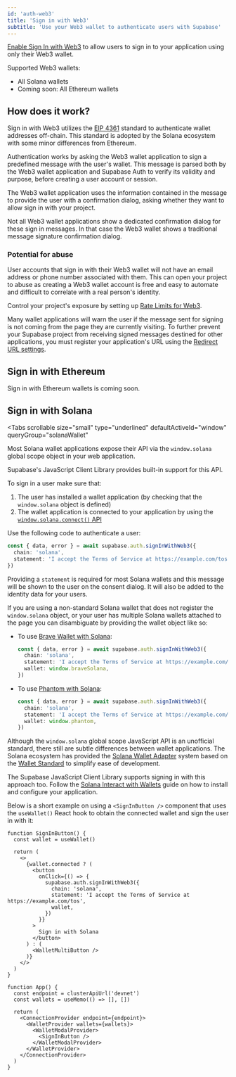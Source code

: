 ```yaml
---
id: 'auth-web3'
title: 'Sign in with Web3'
subtitle: 'Use your Web3 wallet to authenticate users with Supabase'
---
```


[Enable Sign In with Web3](/dashboard/project/_/auth/providers) to allow users to sign in to your application using only their Web3 wallet.

Supported Web3 wallets:

- All Solana wallets
- Coming soon: All Ethereum wallets

## How does it work?

Sign in with Web3 utilizes the [EIP 4361](https://eips.ethereum.org/EIPS/eip-4361) standard to authenticate wallet addresses off-chain. This standard is adopted by the Solana ecosystem with some minor differences from Ethereum.

Authentication works by asking the Web3 wallet application to sign a predefined message with the user's wallet. This message is parsed both by the Web3 wallet application and Supabase Auth to verify its validity and purpose, before creating a user account or session.

The Web3 wallet application uses the information contained in the message to provide the user with a confirmation dialog, asking whether they want to allow sign in with your project.

Not all Web3 wallet applications show a dedicated confirmation dialog for these sign in messages. In that case the Web3 wallet shows a traditional message signature confirmation dialog.

### Potential for abuse

User accounts that sign in with their Web3 wallet will not have an email address or phone number associated with them. This can open your project to abuse as creating a Web3 wallet account is free and easy to automate and difficult to correlate with a real person's identity.

Control your project's exposure by setting up [Rate Limits for Web3](/dashboard/project/_/auth/rate-limits).

Many wallet applications will warn the user if the message sent for signing is not coming from the page they are currently visiting. To further prevent your Supabase project from receiving signed messages destined for other applications, you must register your application's URL using the [Redirect URL settings](/docs/guides/auth/redirect-urls).

## Sign in with Ethereum

Sign in with Ethereum wallets is coming soon.

## Sign in with Solana

<Tabs
  scrollable
  size="small"
  type="underlined"
  defaultActiveId="window"
  queryGroup="solanaWallet"
>

<TabPanel id="window" label="Solana Window API">

Most Solana wallet applications expose their API via the `window.solana` global scope object in your web application.

Supabase's JavaScript Client Library provides built-in support for this API.

To sign in a user make sure that:

1. The user has installed a wallet application (by checking that the `window.solana` object is defined)
2. The wallet application is connected to your application by using the [`window.solana.connect()` API](https://docs.phantom.com/solana/establishing-a-connection)

Use the following code to authenticate a user:

```typescript
const { data, error } = await supabase.auth.signInWithWeb3({
  chain: 'solana',
  statement: 'I accept the Terms of Service at https://example.com/tos',
})
```

Providing a `statement` is required for most Solana wallets and this message will be shown to the user on the consent dialog. It will also be added to the identity data for your users.

If you are using a non-standard Solana wallet that does not register the `window.solana` object, or your user has multiple Solana wallets attached to the page you can disambiguate by providing the wallet object like so:

- To use [Brave Wallet with Solana](https://wallet-docs.brave.com/solana):
  ```typescript
  const { data, error } = await supabase.auth.signInWithWeb3({
    chain: 'solana',
    statement: 'I accept the Terms of Service at https://example.com/tos',
    wallet: window.braveSolana,
  })
  ```
- To use [Phantom with Solana](https://docs.phantom.com/solana/detecting-the-provider):
  ```typescript
  const { data, error } = await supabase.auth.signInWithWeb3({
    chain: 'solana',
    statement: 'I accept the Terms of Service at https://example.com/tos',
    wallet: window.phantom,
  })
  ```

</TabPanel>

<TabPanel id="adapter" label="Solana Wallet Adapter">

Although the `window.solana` global scope JavaScript API is an unofficial standard, there still are subtle differences between wallet applications. The Solana ecosystem has provided the [Solana Wallet Adapter](https://solana.com/developers/courses/intro-to-solana/interact-with-wallets#solanas-wallet-adapter) system based on the [Wallet Standard](https://github.com/wallet-standard/wallet-standard) to simplify ease of development.

The Supabase JavaScript Client Library supports signing in with this approach too. Follow the [Solana Interact with Wallets](https://solana.com/developers/courses/intro-to-solana/interact-with-wallets) guide on how to install and configure your application.

Below is a short example on using a `<SignInButton />` component that uses the `useWallet()` React hook to obtain the connected wallet and sign the user in with it:

```tsx
function SignInButton() {
  const wallet = useWallet()

  return (
    <>
      {wallet.connected ? (
        <button
          onClick={() => {
            supabase.auth.signInWithWeb3({
              chain: 'solana',
              statement: 'I accept the Terms of Service at https://example.com/tos',
              wallet,
            })
          }}
        >
          Sign in with Solana
        </button>
      ) : (
        <WalletMultiButton />
      )}
    </>
  )
}

function App() {
  const endpoint = clusterApiUrl('devnet')
  const wallets = useMemo(() => [], [])

  return (
    <ConnectionProvider endpoint={endpoint}>
      <WalletProvider wallets={wallets}>
        <WalletModalProvider>
          <SignInButton />
        </WalletModalProvider>
      </WalletProvider>
    </ConnectionProvider>
  )
}
```

</TabPanel>

</Tabs>
